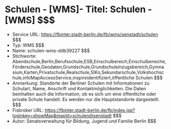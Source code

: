 # Schulen - [WMS]- Titel: Schulen - [WMS] $$$
- Service URL: https://fbinter.stadt-berlin.de/fb/wms/senstadt/schulen $$$
- Typ: WMS $$$
- Name: schulen-wms-ddb39227 $$$
- Stichworte: Abendschule,Berlin,Berufsschule,ESB,Einschulbereich,Einschulbereiche,Förderschule,Geodaten,Grundschule,Grundschuleinzugsbereich,Gymnasium,Karten,Privatschule,Realschule,SIKo,Sekundarschule,Volkshochschule,infoMapAccessService,inspireidentifiziert,öffentliche Schulen $$$
- Anmerkung: Standorte der Berliner Schulen mit Informationen zu Schulart, Name, Anschrift und Kontaktmöglichkeiten. Die Daten beinhalten auch die Information, ob es sich um eine öffentliche oder private Schule handelt. Es werden nur die Hauptstandorte dargestellt. $$$
- Fisbroker URL: https://fbinter.stadt-berlin.de/fb/index.jsp?loginkey=showMap&mapId=schulen@senstadt $$$
- Autor: Senatsverwaltung für Bildung, Jugend und Familie Berlin $$$
